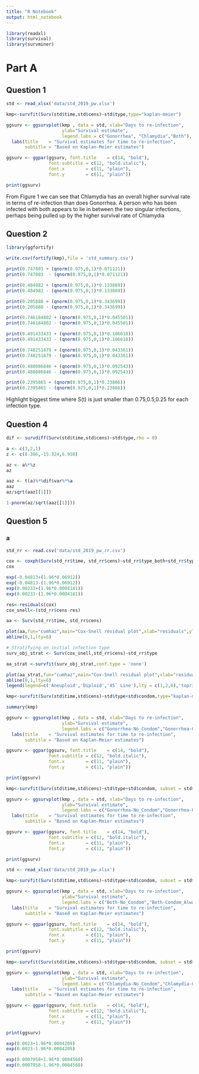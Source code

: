 ```yaml
---
title: "R Notebook"
output: html_notebook
---
```

```r
library(readxl)
library(survival)
library(survminer)
```

# Part A
## Question 1

```r
std <- read_xlsx('data/std_2019_pw.xlsx')

kmp<-survfit(Surv(std$time,std$cens)~std$type,type="kaplan-meier")

ggsurv <- ggsurvplot(kmp , data = std, xlab="Days to re-infection",
                     ylab="Survival estimate",
                     legend.labs = c("Gonorrhea", "Chlamydia","Both"), linetype = 'strata') + 
  labs(title    = "Survival estimates for time to re-infection",
       subtitle = "Based on Kaplan-Meier estimates")

ggsurv <- ggpar(ggsurv, font.title    = c(14, "bold"),
                font.subtitle = c(12, "bold.italic"),        
                font.x        = c(11, "plain"),          
                font.y        = c(11, "plain"))

print(ggsurv)
```

From Figure 1 we can see that Chlamydia has an overall higher survival rate in terms of re-infection than does Gonorrhea.  A person who has been infected with both appears to lie in between the two singular infections, perhaps being pulled up by the higher survival rate of Chlamydia

## Question 2

```r
library(ggfortify)

write.csv(fortify(kmp),file = 'std_summary.csv')

print(0.747803 + (qnorm(0.975,0,1)*0.071121))
print(0.747803  - (qnorm(0.975,0,1)*0.071121))

print(0.484982 + (qnorm(0.975,0,1)*0.133869))
print(0.484982 - (qnorm(0.975,0,1)*0.133869))

print(0.205888 + (qnorm(0.975,0,1)*0.343699))
print(0.205888 - (qnorm(0.975,0,1)*0.343699))

print(0.746184802 + (qnorm(0.975,0,1)*0.045501))
print(0.746184802 - (qnorm(0.975,0,1)*0.045501))

print(0.491433433 + (qnorm(0.975,0,1)*0.106618))
print(0.491433433 - (qnorm(0.975,0,1)*0.106618))

print(0.748251879 + (qnorm(0.975,0,1)*0.043361))
print(0.748251879 - (qnorm(0.975,0,1)*0.043361))

print(0.488086846 + (qnorm(0.975,0,1)*0.092543))
print(0.488086846 - (qnorm(0.975,0,1)*0.092543))

print(0.2395865 + (qnorm(0.975,0,1)*0.23866))
print(0.2395865 - (qnorm(0.975,0,1)*0.23866))
```

Highlight biggest time where S(t) is just smaller than 0.75,0.5,0.25 for each infection type.

## Question 4
```r
dif <- survdiff(Surv(std$time,std$cens)~std$type,rho = 0)

a <- c(3,2,1)
z <- c(8.366,-15.324,6.958)

az <- a%*%z
az

aaz <- t(a)%*%dif$var%*%a
aaz
az/sqrt(aaz[[1]])

1-pnorm(az/sqrt(aaz[[1]]))
```
## Question 5
### a

```r
std_rr <- read.csv('data/std_2019_pw_rr.csv')

cox <- coxph(Surv(std_rr$time, std_rr$cens)~std_rr$type_both+std_rr$type_chl, method = 'breslow')
cox
```
```r
exp(-0.04813+(1.96*0.06912))
exp(-0.04813-(1.96*0.06912))
exp(0.00233+(1.96*0.0004181))
exp(0.00233-(1.96*0.0004181))
```

```r
res<-residuals(cox)
cox_snell<-(std_rr$cens-res)

aa <- Surv(std_rr$time, std_rr$cens)

plot(aa,fun="cumhaz",main="Cox-Snell residual plot",xlab="residuals",ylab="estimated cumulative H(t)")
abline(0,1,lty=6)

# Stratifying on initial infection type
surv_obj_strat <- Surv(cox_snell,std_rr$cens)~std_rr$type

aa_strat <-survfit(surv_obj_strat,conf.type = 'none')

plot(aa_strat,fun="cumhaz",main="Cox-Snell residual plot",xlab="residuals",ylab="estimated cumulative H(t)",lty=c(1,2))
abline(0,1,lty=6)
legend(legend=c('Aneuploid','Diploid','45` Line'),lty = c(1,2,6),'topright')

```


```r
kmp<-survfit(Surv(std$time,std$cens)~std$type+std$condom,type="kaplan-meier")

summary(kmp)

ggsurv <- ggsurvplot(kmp , data = std, xlab="Days to re-infection",
                     ylab="Survival estimate",
                     legend.labs = c("Gonorrhea-No_Condom","Gonorrhea-Condom_Always","Both-No_Condom","Both-Condom_Always","Chlamydia-No_Condom","Chlamydia-Condom_Always"), linetype = 'strata') + 
  labs(title    = "Survival estimates for time to re-infection",
       subtitle = "Based on Kaplan-Meier estimates")

ggsurv <- ggpar(ggsurv, font.title    = c(14, "bold"),
                font.subtitle = c(12, "bold.italic"),        
                font.x        = c(11, "plain"),          
                font.y        = c(11, "plain"))

print(ggsurv)

kmp<-survfit(Surv(std$time,std$cens)~std$type+std$condom, subset = std$type==1,type="kaplan-meier")

ggsurv <- ggsurvplot(kmp , data = std, xlab="Days to re-infection",
                     ylab="Survival estimate",
                     legend.labs = c("Gonorrhea-No_Condom","Gonorrhea-Condom_Always"), linetype = 'strata') + 
  labs(title    = "Survival estimates for time to re-infection",
       subtitle = "Based on Kaplan-Meier estimates")

ggsurv <- ggpar(ggsurv, font.title    = c(14, "bold"),
                font.subtitle = c(12, "bold.italic"),        
                font.x        = c(11, "plain"),          
                font.y        = c(11, "plain"))

print(ggsurv)

std <- read_xlsx('data/std_2019_pw.xlsx')

kmp<-survfit(Surv(std$time,std$cens)~std$type+std$condom, subset = std$type==2,type="kaplan-meier")

ggsurv <- ggsurvplot(kmp , data = std, xlab="Days to re-infection",
                     ylab="Survival estimate",
                     legend.labs = c("Both-No_Condom","Both-Condom_Always"), linetype = 'strata') + 
  labs(title    = "Survival estimates for time to re-infection",
       subtitle = "Based on Kaplan-Meier estimates")

ggsurv <- ggpar(ggsurv, font.title    = c(14, "bold"),
                font.subtitle = c(12, "bold.italic"),        
                font.x        = c(11, "plain"),          
                font.y        = c(11, "plain"))

print(ggsurv)

kmp<-survfit(Surv(std$time,std$cens)~std$type+std$condom, subset = std$type==3,type="kaplan-meier")

ggsurv <- ggsurvplot(kmp , data = std, xlab="Days to re-infection",
                     ylab="Survival estimate",
                     legend.labs = c("Chlamydia-No_Condom","Chlamydia-Condom_Always"), linetype = 'strata') + 
  labs(title    = "Survival estimates for time to re-infection",
       subtitle = "Based on Kaplan-Meier estimates")

ggsurv <- ggpar(ggsurv, font.title    = c(14, "bold"),
                font.subtitle = c(12, "bold.italic"),        
                font.x        = c(11, "plain"),          
                font.y        = c(11, "plain"))

print(ggsurv)
```

```r
exp(0.0023+1.96*0.0004209)
exp(0.0023-1.96*0.0004209)

exp(0.0007958+1.96*0.0004560)
exp(0.0007958-1.96*0.0004560)
```


